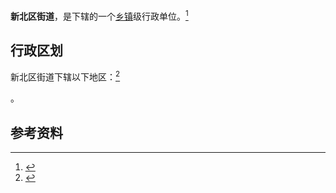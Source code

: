 {{中国乡级行政区|65/02/02/003/000}}

'''新北区街道'''，是{{PRC admin/fullname|65/02/02/003/000|3}}下辖的一个[[乡镇|乡镇]]级行政单位。<ref>{{PRC admin/ref sgc|{{PRC admin/parent|65/02/02/003/000}}}}</ref>

== 行政区划 ==

新北区街道下辖以下地区：<ref>{{PRC admin/ref sgc|65/02/02/003/000}}</ref>

{{PRC admin/children|65/02/02/003/000}}。

== 参考资料 ==

{{reflist}}

{{行政区划小作品}}
{{PRC admin/navcat|65/02/02/003/000}}